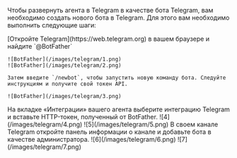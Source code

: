 Чтобы развернуть агента в Telegram в качестве бота Telegram, вам необходимо создать нового бота в Telegram. Для этого вам необходимо выполнить следующие шаги:

<Steps>
  <Step title="Создать Telegram бота">
    [Откройте Telegram](https://web.telegram.org) в вашем браузере и найдите
    `@BotFather`

    ![BotFather](/images/telegram/1.png)
    ![BotFather](/images/telegram/2.png)

    Затем введите `/newbot`, чтобы запустить новую команду бота. Следуйте инструкциям и получите свой токен API.

    ![BotFather](/images/telegram/3.png)

  </Step>
  <Step title="Привяжите агента к своему Telegram боту">
    На вкладке «Интеграции» вашего агента выберите интеграцию Telegram и вставьте HTTP-токен, полученный от BotFather.
    ![4](/images/telegram/4.png)
    ![5](/images/telegram/5.png)
  </Step>
  <Step title="Необязательно добавьте своего бота Telegram в канал Telegram">
    В своем канале Telegram откройте панель информации о канале и добавьте бота в качестве администратора.
    ![6](/images/telegram/6.png)
    ![7](/images/telegram/7.png)
  </Step>
</Steps>
